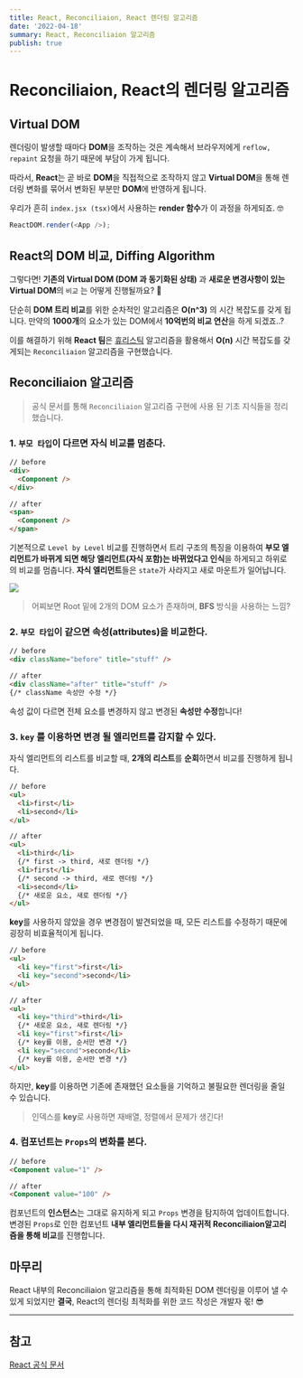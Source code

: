 ```yaml
---
title: React, Reconciliaion, React 렌더링 알고리즘
date: '2022-04-18'
summary: React, Reconciliaion 알고리즘
publish: true
---
```


# Reconciliaion, React의 렌더링 알고리즘

## Virtual DOM

렌더링이 발생할 때마다 **DOM**을 조작하는 것은
계속해서 브라우저에게 `reflow, repaint` 요청을 하기 때문에 부담이 가게 됩니다.

따라서, **React**는 곧 바로 **DOM**을 직접적으로 조작하지 않고
**Virtual DOM**을 통해 렌더링 변화를 묶어서 변화된 부분만 **DOM**에 반영하게 됩니다.

우리가 흔히 `index.jsx (tsx)`에서 사용하는 **render 함수**가 이 과정을 하게되죠. 🤓

```typescript
ReactDOM.render(<App />);
```

## React의 DOM 비교, Diffing Algorithm

그렇다면!
**기존의 Virtual DOM (DOM 과 동기화된 상태)** 과 **새로운 변경사항이 있는 Virtual DOM**의 `비교` 는 어떻게 진행될까요? 🤔

단순히 **DOM 트리 비교**를 위한 순차적인 알고리즘은 **O(n^3)** 의 시간 복잡도를 갖게 됩니다.
만약의 **1000개**의 요소가 있는 DOM에서 **10억번의 비교 연산**을 하게 되겠죠..?

이를 해결하기 위해 **React 팀**은
[휴리스틱](https://ko.wikipedia.org/wiki/%ED%9C%B4%EB%A6%AC%EC%8A%A4%ED%8B%B1_%EC%9D%B4%EB%A1%A0) 알고리즘을 활용해서 **O(n)** 시간 복잡도를 갖게되는 `Reconciliaion` 알고리즘을 구현했습니다.

## Reconciliaion 알고리즘

> 공식 문서를 통해 `Reconciliaion` 알고리즘 구현에 사용 된 기초 지식들을 정리했습니다.

### 1. `부모 타입`이 다르면 자식 비교를 멈춘다.

```html
// before
<div>
  <Component />
</div>

// after
<span>
  <Component />
</span>
```

기본적으로 `Level by Level` 비교를 진행하면서
트리 구조의 특징을 이용하여 **부모 엘리먼트가 바뀌게 되면 해당 엘리먼트(자식 포함)는 바뀌었다고 인식**을 하게되고 하위로의 비교를 멈춥니다.
**자식 엘리먼트**들은 `state`가 사라지고 새로 마운트가 일어납니다.

<Image size="small" src="/posts/2022/04/react-reconciliation/lbl.png" />

> 어찌보면 Root 밑에 2개의 DOM 요소가 존재하며, **BFS** 방식을 사용하는 느낌?

### 2. `부모 타입`이 같으면 속성(attributes)을 비교한다.

```html
// before
<div className="before" title="stuff" />

// after
<div className="after" title="stuff" />
{/* className 속성만 수정 */}
```

속성 값이 다르면 전체 요소를 변경하지 않고 변경된 **속성만 수정**합니다!

### 3. `key` 를 이용하면 변경 될 엘리먼트를 감지할 수 있다.

자식 엘리먼트의 리스트를 비교할 때, **2개의 리스트**를 **순회**하면서 비교를 진행하게 됩니다.

```html
// before
<ul>
  <li>first</li>
  <li>second</li>
</ul>

// after
<ul>
  <li>third</li>
  {/* first -> third, 새로 렌더링 */}
  <li>first</li>
  {/* second -> third, 새로 렌더링 */}
  <li>second</li>
  {/* 새로운 요소, 새로 렌더링 */}
</ul>
```

**key**를 사용하지 않았을 경우 변경점이 발견되었을 때, 모든 리스트를 수정하기 때문에
굉장히 비효율적이게 됩니다.

```html
// before
<ul>
  <li key="first">first</li>
  <li key="second">second</li>
</ul>

// after
<ul>
  <li key="third">third</li>
  {/* 새로운 요소, 새로 렌더링 */}
  <li key="first">first</li>
  {/* key를 이용, 순서만 변경 */}
  <li key="second">second</li>
  {/* key를 이용, 순서만 변경 */}
</ul>
```

하지만, **key**를 이용하면 기존에 존재했던 요소들을 기억하고
불필요한 렌더링을 줄일 수 있습니다.

> 인덱스를 **key**로 사용하면 재배열, 정렬에서 문제가 생긴다!

### 4. 컴포넌트는 `Props`의 변화를 본다.

```html
// before
<Component value="1" />

// after
<Component value="100" />
```

컴포넌트의 **인스턴스**는 그대로 유지하게 되고 `Props` 변경을 탐지하여 업데이트합니다.
변경된 `Props`로 인한 컴포넌트 **내부 엘리먼트들을 다시 재귀적 Reconciliaion알고리즘을 통해 비교**를 진행합니다.

## 마무리

React 내부의 Reconciliaion 알고리즘을 통해 최적화된 DOM 렌더링을 이루어 낼 수 있게 되었지만
**결국**, React의 렌더링 최적화를 위한 코드 작성은 개발자 몫! 😎

---

## 참고

[React 공식 문서](https://ko.reactjs.org/docs/reconciliation.html)
